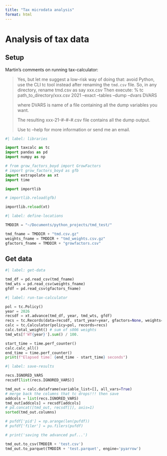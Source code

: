 ```yaml
---
title: "Tax microdata analysis"
format: html
---
```


# Analysis of tax data

## Setup

Martin's comments on running tax-calculator:

> Yes, but let me suggest a low-risk way of doing that: avoid Python, use the CLI tc tool instead after renaming the `tmd.csv` file. So, in any directory, rename tmd.csv as say xxx.csv Then execute: % tc path_to_directory/xxx.csv 2021 --exact --tables --dump --dvars DVARS
>
> where DVARS is name of a file containing all the dump variables you want.
>
> The resulting xxx-21-#-#-#.csv file contains all the dump output.
>
> Use tc --help for more information or send me an email.

```python
#| label: libraries

import taxcalc as tc
import pandas as pd
import numpy as np

# from grow_factors_boyd import GrowFactors
# import grow_factors_boyd as gfb
import extrapolate as xt
import time

import importlib

# importlib.reload(gfb)

importlib.reload(xt)

```

```python
#| label: define-locations

TMDDIR = "~/Documents/python_projects/tmd_test/"

tmd_fname = TMDDIR + "tmd.csv.gz" 
weights_fname = TMDDIR + "tmd_weights.csv.gz"
gfactors_fname = TMDDIR + "growfactors.csv"

```

## Get data

```python
#| label: get-data

tmd_df = pd.read_csv(tmd_fname)
tmd_wts = pd.read_csv(weights_fname)
gfdf = pd.read_csv(gfactors_fname)

```

```python
#| label: run-tax-calculator

pol = tc.Policy()
year = 2026
recsdf = xt.advance(tmd_df, year, tmd_wts, gfdf)
recs = tc.Records(data=recsdf, start_year=year, gfactors=None, weights=None)
calc = tc.Calculator(policy=pol, records=recs)
calc.total_weight() # sum of s006 weights
tmd_wts[f'WT{year}'].sum() / 100.

start_time = time.perf_counter()
calc.calc_all()
end_time = time.perf_counter()
print(f"Elapsed time: {end_time - start_time} seconds")

```

```python
#| label: save-results

recs.IGNORED_VARS
recsdf[list(recs.IGNORED_VARS)]

tmd_out = calc.dataframe(variable_list=[], all_vars=True)
# merge back the columns that tc drops!!! then save
addcols = list(recs.IGNORED_VARS)
tmd_out[addcols] = recsdf[addcols]
# pd.concat([tmd_out, recsdf[]], axis=1)
sorted(tmd_out.columns)

# pufdf['pid'] = np.arange(len(pufdf))
# pufdf['filer'] = pu.filers(pufdf)

# print('saving the advanced puf...')

tmd_out.to_csv(TMDDIR + 'test.csv')
tmd_out.to_parquet(TMDDIR + 'test.parquet', engine='pyarrow')

```

